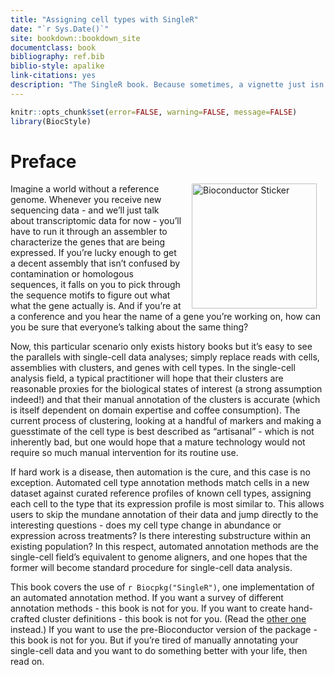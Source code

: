 ```yaml
--- 
title: "Assigning cell types with SingleR"
date: "`r Sys.Date()`"
site: bookdown::bookdown_site
documentclass: book
bibliography: ref.bib
biblio-style: apalike
link-citations: yes
description: "The SingleR book. Because sometimes, a vignette just isn't enough."
---
```


```r
knitr::opts_chunk$set(error=FALSE, warning=FALSE, message=FALSE)
library(BiocStyle)
```

# Preface {-}

<a href="https://bioconductor.org"><img src="https://github.com/Bioconductor/BiocStickers/raw/master/Bioconductor/Bioconductor-serial.gif" width="200" alt="Bioconductor Sticker" align="right" style="margin: 0 1em 0 1em" /></a> 

Imagine a world without a reference genome.
Whenever you receive new sequencing data - and we'll just talk about transcriptomic data for now -
you'll have to run it through an assembler to characterize the genes that are being expressed.
If you're lucky enough to get a decent assembly that isn't confused by contamination or homologous sequences,
it falls on you to pick through the sequence motifs to figure out what what the gene actually is. 
And if you're at a conference and you hear the name of a gene you're working on,
how can you be sure that everyone's talking about the same thing?

Now, this particular scenario only exists history books but it's easy to see the parallels with single-cell data analyses;
simply replace reads with cells, assemblies with clusters, and genes with cell types.
In the single-cell analysis field, a typical practitioner will hope that their clusters are reasonable proxies for the biological states of interest (a strong assumption indeed!) and that their manual annotation of the clusters is accurate (which is itself dependent on domain expertise and coffee consumption).
The current process of clustering, looking at a handful of markers and making a guesstimate of the cell type is best described as "artisanal" - which is not inherently bad, but one would hope that a mature technology would not require so much manual intervention for its routine use.

If hard work is a disease, then automation is the cure, and this case is no exception.
Automated cell type annotation methods match cells in a new dataset against curated reference profiles of known cell types, assigning each cell to the type that its expression profile is most similar to. 
This allows users to skip the mundane annotation of their data and jump directly to the interesting questions - does my cell type change in abundance or expression across treatments? Is there interesting substructure within an existing population?
In this respect, automated annotation methods are the single-cell field's equivalent to genome aligners,
and one hopes that the former will become standard procedure for single-cell data analysis.

This book covers the use of `r Biocpkg("SingleR")`, one implementation of an automated annotation method.
If you want a survey of different annotation methods - this book is not for you.
If you want to create hand-crafted cluster definitions - this book is not for you.
(Read the [other one](https://osca.bioconductor.org) instead.)
If you want to use the pre-Bioconductor version of the package - this book is not for you.
But if you're tired of manually annotating your single-cell data and you want to do something better with your life, then read on.
